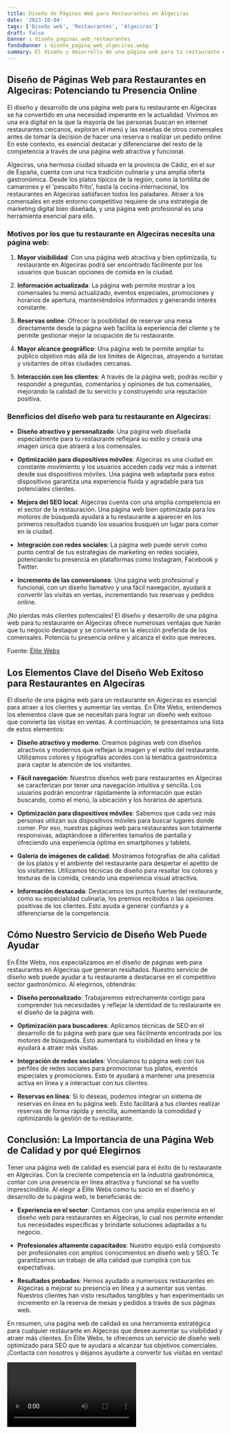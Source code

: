 ```yaml
---
title: Diseño de Páginas Web para Restaurantes en Algeciras
date: '2023-10-04'
tags: ['Diseño web', 'Restaurantes', 'Algeciras']
draft: false
banner : diseño_paginas_web_restaurantes
fondoBanner : diseño_pagina_web_algeciras.webp
summary: El diseño y desarrollo de una página web para tu restaurante en Algeciras se ha convertido en una necesidad imperante en la actualidad. Vivimos en una era digital en la que la mayoría de las personas buscan en internet restaurantes cercanos, exploran el menú y las reseñas de otros comensales antes de tomar la decisión de hacer una reserva o realizar un pedido online. En este contexto, es esencial destacar y diferenciarse del resto de la competencia a través de una página web atractiva y funcional.
---
```


## Diseño de Páginas Web para Restaurantes en Algeciras: Potenciando tu Presencia Online

El diseño y desarrollo de una página web para tu restaurante en Algeciras se ha convertido en una necesidad imperante en la actualidad. Vivimos en una era digital en la que la mayoría de las personas buscan en internet restaurantes cercanos, exploran el menú y las reseñas de otros comensales antes de tomar la decisión de hacer una reserva o realizar un pedido online. En este contexto, es esencial destacar y diferenciarse del resto de la competencia a través de una página web atractiva y funcional.

Algeciras, una hermosa ciudad situada en la provincia de Cádiz, en el sur de España, cuenta con una rica tradición culinaria y una amplia oferta gastronómica. Desde los platos típicos de la región, como la tortillita de camarones y el 'pescaíto frito', hasta la cocina internacional, los restaurantes en Algeciras satisfacen todos los paladares. Atraer a los comensales en este entorno competitivo requiere de una estrategia de marketing digital bien diseñada, y una página web profesional es una herramienta esencial para ello.

### Motivos por los que tu restaurante en Algeciras necesita una página web:

1. **Mayor visibilidad**: Con una página web atractiva y bien optimizada, tu restaurante en Algeciras podrá ser encontrado fácilmente por los usuarios que buscan opciones de comida en la ciudad.

2. **Información actualizada**: La página web permite mostrar a los comensales tu menú actualizado, eventos especiales, promociones y horarios de apertura, manteniéndolos informados y generando interés constante.

3. **Reservas online**: Ofrecer la posibilidad de reservar una mesa directamente desde la página web facilita la experiencia del cliente y te permite gestionar mejor la ocupación de tu restaurante.

4. **Mayor alcance geográfico**: Una página web te permite ampliar tu público objetivo más allá de los límites de Algeciras, atrayendo a turistas y visitantes de otras ciudades cercanas.

5. **Interacción con los clientes**: A través de la página web, podrás recibir y responder a preguntas, comentarios y opiniones de tus comensales, mejorando la calidad de tu servicio y construyendo una reputación positiva.

### Beneficios del diseño web para tu restaurante en Algeciras:

- **Diseño atractivo y personalizado**: Una página web diseñada especialmente para tu restaurante reflejará su estilo y creará una imagen única que atraerá a los comensales.

- **Optimización para dispositivos móviles**: Algeciras es una ciudad en constante movimiento y los usuarios acceden cada vez más a internet desde sus dispositivos móviles. Una página web adaptada para estos dispositivos garantiza una experiencia fluida y agradable para tus potenciales clientes.

- **Mejora del SEO local**: Algeciras cuenta con una amplia competencia en el sector de la restauración. Una página web bien optimizada para los motores de búsqueda ayudará a tu restaurante a aparecer en los primeros resultados cuando los usuarios busquen un lugar para comer en la ciudad.

- **Integración con redes sociales**: La página web puede servir como punto central de tus estrategias de marketing en redes sociales, potenciando tu presencia en plataformas como Instagram, Facebook y Twitter.

- **Incremento de las conversiones**: Una página web profesional y funcional, con un diseño llamativo y una fácil navegación, ayudará a convertir las visitas en ventas, incrementando tus reservas y pedidos online.

¡No pierdas más clientes potenciales! El diseño y desarrollo de una página web para tu restaurante en Algeciras ofrece numerosas ventajas que harán que tu negocio destaque y se convierta en la elección preferida de los comensales. Potencia tu presencia online y alcanza el éxito que mereces.

Fuente: [Élite Webs](https://www.elitewebs.es)

<GifSeo />

<Cta />

## Los Elementos Clave del Diseño Web Exitoso para Restaurantes en Algeciras

El diseño de una página web para un restaurante en Algeciras es esencial para atraer a los clientes y aumentar las ventas. En Élite Webs, entendemos los elementos clave que se necesitan para lograr un diseño web exitoso que convierta las visitas en ventas. A continuación, te presentamos una lista de estos elementos:

- **Diseño atractivo y moderno**: Creamos páginas web con diseños atractivos y modernos que reflejan la imagen y el estilo del restaurante. Utilizamos colores y tipografías acordes con la temática gastronómica para captar la atención de los visitantes.

- **Fácil navegación**: Nuestros diseños web para restaurantes en Algeciras se caracterizan por tener una navegación intuitiva y sencilla. Los usuarios podrán encontrar rápidamente la información que están buscando, como el menú, la ubicación y los horarios de apertura.

- **Optimización para dispositivos móviles**: Sabemos que cada vez más personas utilizan sus dispositivos móviles para buscar lugares donde comer. Por eso, nuestras páginas web para restaurantes son totalmente responsivas, adaptándose a diferentes tamaños de pantalla y ofreciendo una experiencia óptima en smartphones y tablets.

- **Galería de imágenes de calidad**: Mostramos fotografías de alta calidad de los platos y el ambiente del restaurante para despertar el apetito de los visitantes. Utilizamos técnicas de diseño para resaltar los colores y texturas de la comida, creando una experiencia visual atractiva.

- **Información destacada**: Destacamos los puntos fuertes del restaurante, como su especialidad culinaria, los premios recibidos o las opiniones positivas de los clientes. Esto ayuda a generar confianza y a diferenciarse de la competencia.

## Cómo Nuestro Servicio de Diseño Web Puede Ayudar

En Élite Webs, nos especializamos en el diseño de páginas web para restaurantes en Algeciras que generan resultados. Nuestro servicio de diseño web puede ayudar a tu restaurante a destacarse en el competitivo sector gastronómico. Al elegirnos, obtendrás:

- **Diseño personalizado**: Trabajaremos estrechamente contigo para comprender tus necesidades y reflejar la identidad de tu restaurante en el diseño de la página web.

- **Optimización para buscadores**: Aplicamos técnicas de SEO en el desarrollo de tu página web para que sea fácilmente encontrada por los motores de búsqueda. Esto aumentará tu visibilidad en línea y te ayudará a atraer más visitas.

- **Integración de redes sociales**: Vinculamos tu página web con tus perfiles de redes sociales para promocionar tus platos, eventos especiales y promociones. Esto te ayudará a mantener una presencia activa en línea y a interactuar con tus clientes.

- **Reservas en línea**: Si lo deseas, podemos integrar un sistema de reservas en línea en tu página web. Esto facilitará a tus clientes realizar reservas de forma rápida y sencilla, aumentando la comodidad y optimizando la gestión de tu restaurante.

## Conclusión: La Importancia de una Página Web de Calidad y por qué Elegirnos

Tener una página web de calidad es esencial para el éxito de tu restaurante en Algeciras. Con la creciente competencia en la industria gastronómica, contar con una presencia en línea atractiva y funcional se ha vuelto imprescindible. Al elegir a Élite Webs como tu socio en el diseño y desarrollo de tu página web, te beneficiarás de:

- **Experiencia en el sector**: Contamos con una amplia experiencia en el diseño web para restaurantes en Algeciras, lo cual nos permite entender tus necesidades específicas y brindarte soluciones adaptadas a tu negocio.

- **Profesionales altamente capacitados**: Nuestro equipo está compuesto por profesionales con amplios conocimientos en diseño web y SEO. Te garantizamos un trabajo de alta calidad que cumplirá con tus expectativas.

- **Resultados probados**: Hemos ayudado a numerosos restaurantes en Algeciras a mejorar su presencia en línea y a aumentar sus ventas. Nuestros clientes han visto resultados tangibles y han experimentado un incremento en la reserva de mesas y pedidos a través de sus páginas web.

En resumen, una página web de calidad es una herramienta estratégica para cualquier restaurante en Algeciras que desee aumentar su visibilidad y atraer más clientes. En Élite Webs, te ofrecemos un servicio de diseño web optimizado para SEO que te ayudará a alcanzar tus objetivos comerciales. ¡Contacta con nosotros y déjanos ayudarte a convertir tus visitas en ventas!

<Video />

<CtaBot job='Restaurantes' city='Algeciras'/>

<Gmaps query='Algeciras+españa+maps' />